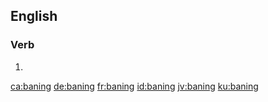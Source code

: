 ==English==

===Verb===
{{head|en|present participle}}

# {{present participle of|bane|lang=en}}

[[ca:baning]]
[[de:baning]]
[[fr:baning]]
[[id:baning]]
[[jv:baning]]
[[ku:baning]]